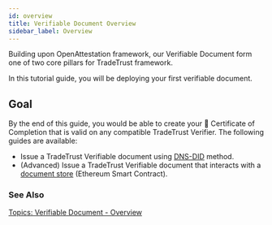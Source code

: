 ```yaml
---
id: overview
title: Verifiable Document Overview
sidebar_label: Overview
---
```



<Flow />

Building upon OpenAttestation framework, our Verifiable Document form one of two core pillars for TradeTrust framework.

In this tutorial guide, you will be deploying your first verifiable document.

## Goal

By the end of this guide, you would be able to create your 📜 Certificate of Completion that is valid on any compatible TradeTrust Verifier. The following guides are available:

- Issue a TradeTrust Verifiable document using [DNS-DID](/docs/topics/introduction/issuer-method-dns-did) method.
- (Advanced) Issue a TradeTrust Verifiable document that interacts with a [document store](/docs/tutorial/verifiable-documents/advanced/document-store/overview) (Ethereum Smart Contract).

### See Also

[Topics: Verifiable Document - Overview](/docs/topics/verifiable-documents/overview)
